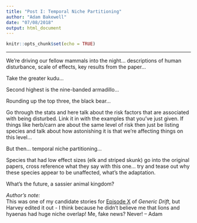 ```yaml
---
title: "Post I: Temporal Niche Partitioning"
author: "Adam Bakewell"
date: "07/08/2018"
output: html_document
---
```


```r
knitr::opts_chunk$set(echo = TRUE)
```
***

We're driving our fellow mammals into the night... descriptions of human disturbance, scale of effects, key results from the paper...

Take the greater kudu...

Second highest is the nine-banded armadillo...

Rounding up the top three, the black bear...

Go through the stats and here talk about the risk factors that are associated with being disturbed. Link it in with the examples that you've just given. If things like herb/carn are about the same level of risk then just be listing species and talk about how astonishing it is that we're affecting things on this level...

But then... temporal niche partitioning...

Species that had low effect sizes (elk and striped skunk) go into the original papers, cross reference what they say with this one... try and tease out why these species appear to be unaffected, what's the adaptation.

What's the future, a sassier animal kingdom?

*Author's note:*  
This was one of my candidate stories for [Episode X](http://genericdrift.com/gd-x-pangaea-park) of *Generic Drift*, but Harvey edited it out - I think because he didn't believe me that lions and hyaenas had huge niche overlap! Me, fake news? Never! -- Adam